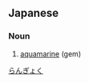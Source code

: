 ==Japanese==
{{ja-kanjitab|らん|ぎょく|yomi=o}}

===Noun===
{{ja-noun|らんぎょく}}

# [[aquamarine]] (gem)

[[Category:ja:Gems|らんぎょく]]